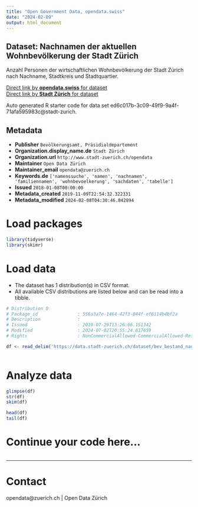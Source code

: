 ```yaml
---
title: "Open Government Data, opendata.swiss"
date: "2024-02-09"
output: html_document
---
```


## Dataset: Nachnamen der aktuellen Wohnbevölkerung der Stadt Zürich

Anzahl Personen der wirtschaftlichen Wohnbevölkerung der Stadt Zürich nach Nachname, Stadtkreis und Stadtquartier.


[Direct link by **opendata.swiss** for dataset](https://opendata.swiss/de/dataset/nachnamen-der-aktuellen-wohnbevolkerung-der-stadt-zurich2)<br>
[Direct link by **Stadt Zürich** for dataset](https://data.stadt-zuerich.ch/dataset/bev_bestand_nachnamen_stadtquartier_od3710)

Auto generated R starter code for data set ed6c017b-3c09-49f9-9a4f-71afa595983c@stadt-zurich.

## Metadata

- **Publisher** `Bevölkerungsamt, Präsidialdepartement`
- **Organization.display_name.de** `Stadt Zürich`
- **Organization.url** `http://www.stadt-zuerich.ch/opendata`
- **Maintainer** `Open Data Zürich`
- **Maintainer_email** `opendata@zuerich.ch`
- **Keywords.de** `['namenssuche', 'namen', 'nachnamen', 'familiennamen', 'wohnbevoelkerung', 'sachdaten', 'tabelle']`
- **Issued** `2018-01-08T00:00:00`
- **Metadata_created** `2019-11-09T22:54:32.322331`
- **Metadata_modified** `2024-02-08T04:30:46.842894`


# Load packages

```r

library(tidyverse)
library(skimr)

```

# Load data

-   The dataset has 1 distribution(s) in CSV format.
-   All available CSV distributions are listed below and can be read into a tibble.

```r

# Distribution 0
# Package_id               : 556a3a7e-1464-42f3-844f-ef6114b4bf2a
# Description              : 
# Issued                   : 2019-07-29T13:26:06.151342
# Modified                 : 2024-07-02T20:55:24.817659
# Rights                   : NonCommercialAllowed-CommercialAllowed-ReferenceNotRequired

df <- read_delim('https://data.stadt-zuerich.ch/dataset/bev_bestand_nachnamen_stadtquartier_od3710/download/BEV371OD3710.csv')



```

# Analyze data

```r

glimpse(df)
str(df)
skim(df)

head(df)
tail(df)

```

# Continue your code here...

```r

```

------------------------------------------------------------------------

# Contact

opendata@zuerich.ch | Open Data Zürich

